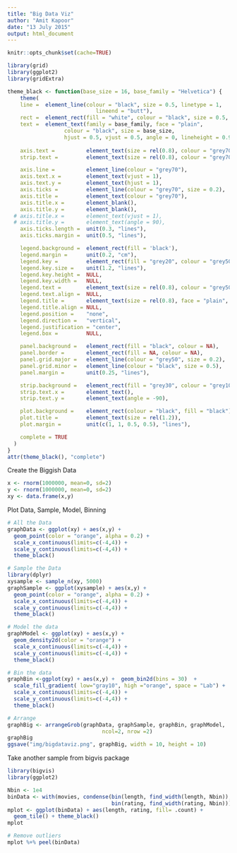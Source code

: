 ```yaml
---
title: "Big Data Viz"
author: "Amit Kapoor"
date: "13 July 2015"
output: html_document
---
```


```r
knitr::opts_chunk$set(cache=TRUE)

library(grid)
library(ggplot2)
library(gridExtra)

theme_black <- function(base_size = 16, base_family = "Helvetica") {
    theme(
    line =  element_line(colour = "black", size = 0.5, linetype = 1,
                            lineend = "butt"),
    rect =  element_rect(fill = "white", colour = "black", size = 0.5, linetype = 1),
    text =  element_text(family = base_family, face = "plain",
                  colour = "black", size = base_size,
                  hjust = 0.5, vjust = 0.5, angle = 0, lineheight = 0.9),
    
    axis.text =          element_text(size = rel(0.8), colour = "grey70"),
    strip.text =         element_text(size = rel(0.8), colour = "grey70"),

    axis.line =          element_line(colour = "grey70"),
    axis.text.x =        element_text(vjust = 1),
    axis.text.y =        element_text(hjust = 1),
    axis.ticks =         element_line(colour = "grey70", size = 0.2),
    axis.title =         element_text(colour = "grey70"),
    axis.title.x =       element_blank(),
    axis.title.y =       element_blank(),
  # axis.title.x =       element_text(vjust = 1),
  # axis.title.y =       element_text(angle = 90),
    axis.ticks.length =  unit(0.3, "lines"),
    axis.ticks.margin =  unit(0.5, "lines"),

    legend.background =  element_rect(fill = 'black'),
    legend.margin =      unit(0.2, "cm"),
    legend.key =         element_rect(fill = "grey20", colour = "grey50"),
    legend.key.size =    unit(1.2, "lines"),
    legend.key.height =  NULL,
    legend.key.width =   NULL,
    legend.text =        element_text(size = rel(0.8), colour = "grey50"),
    legend.text.align =  NULL,
    legend.title =       element_text(size = rel(0.8), face = "plain", hjust = 0, colour = "grey50"),
    legend.title.align = NULL,
    legend.position =    "none",
    legend.direction =   "vertical",
    legend.justification = "center",
    legend.box =         NULL,

    panel.background =   element_rect(fill = "black", colour = NA),
    panel.border =       element_rect(fill = NA, colour = NA),
    panel.grid.major =   element_line(colour = "grey50", size = 0.2),
    panel.grid.minor =   element_line(colour = "black", size = 0.5),
    panel.margin =       unit(0.25, "lines"),

    strip.background =   element_rect(fill = "grey30", colour = "grey10"),
    strip.text.x =       element_text(),
    strip.text.y =       element_text(angle = -90),

    plot.background =    element_rect(colour = "black", fill = "black"),
    plot.title =         element_text(size = rel(1.2)),
    plot.margin =        unit(c(1, 1, 0.5, 0.5), "lines"),

    complete = TRUE
  )
}
attr(theme_black(), "complete")

```

Create the Biggish Data 
```r
x <- rnorm(1000000, mean=0, sd=2)
y <- rnorm(1000000, mean=0, sd=2)
xy <- data.frame(x,y)
```

Plot Data, Sample, Model, Binning

```r
# All the Data
graphData <- ggplot(xy) + aes(x,y) +
  geom_point(color = "orange", alpha = 0.2) +
  scale_x_continuous(limits=c(-4,4)) +
  scale_y_continuous(limits=c(-4,4)) +
  theme_black()

# Sample the Data
library(dplyr)
xysample <- sample_n(xy, 5000)
graphSample <- ggplot(xysample) + aes(x,y) + 
  geom_point(color = "orange", alpha = 0.2) +
  scale_x_continuous(limits=c(-4,4)) +
  scale_y_continuous(limits=c(-4,4)) +
  theme_black()

# Model the data
graphModel <- ggplot(xy) + aes(x,y) + 
  geom_density2d(color = "orange") +
  scale_x_continuous(limits=c(-4,4)) +
  scale_y_continuous(limits=c(-4,4)) +
  theme_black()

# Bin the data
graphBin <-ggplot(xy) + aes(x,y) +  geom_bin2d(bins = 30)  + 
  scale_fill_gradient( low="gray10", high ="orange", space = "Lab") +
  scale_x_continuous(limits=c(-4,4)) +
  scale_y_continuous(limits=c(-4,4)) +
  theme_black()

# Arrange
graphBig <- arrangeGrob(graphData, graphSample, graphBin, graphModel,
                              ncol=2, nrow =2)
graphBig
ggsave("img/bigdataviz.png", graphBig, width = 10, height = 10)
```

Take another sample from bigvis package

```r
library(bigvis)
library(ggplot2)

Nbin <- 1e4
binData <- with(movies, condense(bin(length, find_width(length, Nbin)),
                                 bin(rating, find_width(rating, Nbin))))
mplot <- ggplot(binData) + aes(length, rating, fill= .count) +
  geom_tile() + theme_black()
mplot

# Remove outliers
mplot %+% peel(binData)

```





